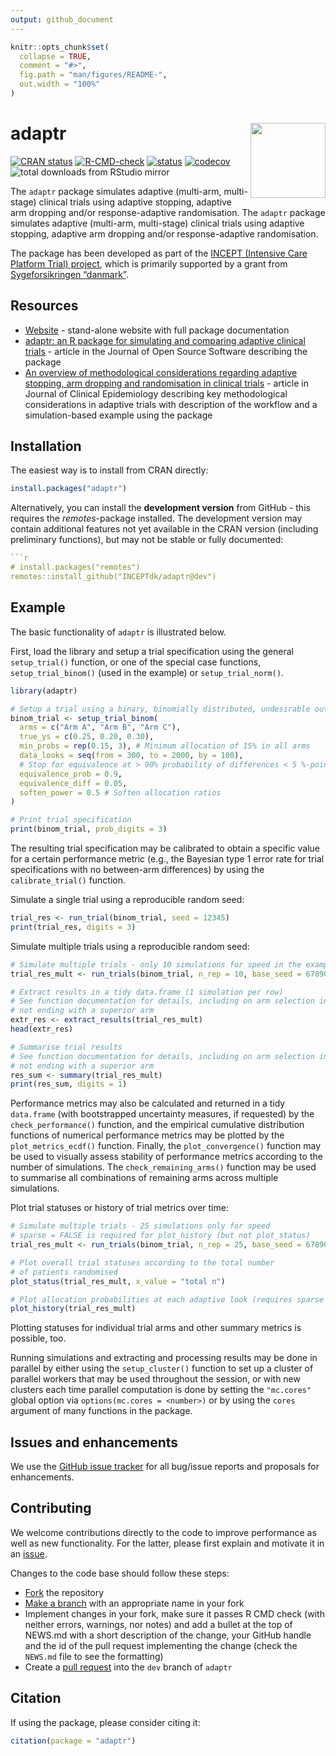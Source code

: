 ```yaml
---
output: github_document
---
```


<!-- README.md is generated from README.Rmd. Please edit that file -->

```r
knitr::opts_chunk$set(
  collapse = TRUE,
  comment = "#>",
  fig.path = "man/figures/README-",
  out.width = "100%"
)
```

# adaptr <img src="man/figures/adaptr.png" align="right" width="120" />

<!-- badges: start -->
[![CRAN status](https://www.r-pkg.org/badges/version/adaptr)](https://cran.r-project.org/package=adaptr)
[![R-CMD-check](https://github.com/INCEPTdk/adaptr/workflows/R-CMD-check/badge.svg)](https://github.com/INCEPTdk/adaptr/actions/)
[![status](https://joss.theoj.org/papers/10.21105/joss.04284/status.svg)](https://joss.theoj.org/papers/10.21105/joss.04284)
[![codecov](https://codecov.io/gh/INCEPTdk/adaptr/branch/main/graph/badge.svg)](https://app.codecov.io/gh/INCEPTdk/adaptr/)
![total downloads from RStudio mirror](https://cranlogs.r-pkg.org/badges/grand-total/adaptr)
<!-- badges: end -->

The `adaptr` package simulates adaptive (multi-arm, multi-stage) clinical trials
using adaptive stopping, adaptive arm dropping and/or response-adaptive
randomisation.
The `adaptr` package simulates adaptive (multi-arm, multi-stage) clinical trials
using adaptive stopping, adaptive arm dropping and/or response-adaptive
randomisation.

The package has been developed as part of the
[INCEPT (Intensive Care Platform Trial) project](https://incept.dk/), which
is primarily supported by a grant from
[Sygeforsikringen "danmark"](https://www.sygeforsikring.dk/).

## Resources

* [Website](https://inceptdk.github.io/adaptr/) - stand-alone website with full
package documentation
* [adaptr: an R package for simulating and comparing adaptive clinical trials](https://doi.org/10.21105/joss.04284) -
article in the Journal of Open Source Software describing the package
* [An overview of methodological considerations regarding adaptive stopping, arm dropping and randomisation in clinical trials](https://doi.org/10.1016/j.jclinepi.2022.11.002) - article in Journal of
Clinical Epidemiology describing key methodological considerations in adaptive
trials with description of the workflow and a simulation-based example using the
package

## Installation

The easiest way is to install from CRAN directly:

```r
install.packages("adaptr")
```

Alternatively, you can install the **development version** from GitHub - this
requires the *remotes*-package installed. The development version may contain
additional features not yet available in the CRAN version (including preliminary
functions), but may not be stable or fully documented:

```r
```r
# install.packages("remotes") 
remotes::install_github("INCEPTdk/adaptr@dev")
```

## Example

The basic functionality of `adaptr` is illustrated below.

First, load the library and setup a trial specification using the general
`setup_trial()` function, or one of the special case functions,
`setup_trial_binom()` (used in the example) or `setup_trial_norm()`.

```r
library(adaptr)

# Setup a trial using a binary, binomially distributed, undesirable outcome
binom_trial <- setup_trial_binom(
  arms = c("Arm A", "Arm B", "Arm C"),
  true_ys = c(0.25, 0.20, 0.30),
  min_probs = rep(0.15, 3), # Minimum allocation of 15% in all arms
  data_looks = seq(from = 300, to = 2000, by = 100),
  # Stop for equivalence at > 90% probability of differences < 5 %-points
  equivalence_prob = 0.9,
  equivalence_diff = 0.05,
  soften_power = 0.5 # Soften allocation ratios
)

# Print trial specification
print(binom_trial, prob_digits = 3)
```

The resulting trial specification may be calibrated to obtain a specific value
for a certain performance metric (e.g., the Bayesian type 1 error rate for
trial specifications with no between-arm differences) by using the
`calibrate_trial()` function.

Simulate a single trial using a reproducible random seed:

```r
trial_res <- run_trial(binom_trial, seed = 12345)
print(trial_res, digits = 3)
```

Simulate multiple trials using a reproducible random seed:

```r
# Simulate multiple trials - only 10 simulations for speed in the example
trial_res_mult <- run_trials(binom_trial, n_rep = 10, base_seed = 67890)

# Extract results in a tidy data.frame (1 simulation per row)
# See function documentation for details, including on arm selection in trials
# not ending with a superior arm
extr_res <- extract_results(trial_res_mult)
head(extr_res)

# Summarise trial results
# See function documentation for details, including on arm selection in trials
# not ending with a superior arm
res_sum <- summary(trial_res_mult)
print(res_sum, digits = 1)
```

Performance metrics may also be calculated and returned in a tidy
`data.frame` (with bootstrapped uncertainty measures, if requested) by
the `check_performance()` function, and the empirical cumulative distribution
functions of numerical performance metrics may be plotted by the
`plot_metrics_ecdf()` function. Finally, the `plot_convergence()` function may
be used to visually assess stability of performance metrics according to the
number of simulations. The `check_remaining_arms()` function may be used to
summarise all combinations of remaining arms across multiple simulations.

Plot trial statuses or history of trial metrics over time:

```r
# Simulate multiple trials - 25 simulations only for speed
# sparse = FALSE is required for plot_history (but not plot_status)
trial_res_mult <- run_trials(binom_trial, n_rep = 25, base_seed = 67890, sparse = FALSE)

# Plot overall trial statuses according to the total number
# of patients randomised
plot_status(trial_res_mult, x_value = "total n")

# Plot allocation probabilities at each adaptive look (requires sparse = FALSE)
plot_history(trial_res_mult)
```

Plotting statuses for individual trial arms and other summary metrics is
possible, too.

Running simulations and extracting and processing results may be done in
parallel by either using the `setup_cluster()` function to set up a cluster of
parallel workers that may be used throughout the session, or with new clusters
each time parallel computation is done by setting the `"mc.cores"` global option
via `options(mc.cores = <number>)` or by using the `cores` argument of many
functions in the package.

## Issues and enhancements

We use the [GitHub issue tracker](https://github.com/INCEPTdk/adaptr/issues) for
all bug/issue reports and proposals for enhancements. 

## Contributing

We welcome contributions directly to the code to improve performance as well
as new functionality. For the latter, please first explain and motivate it in an
[issue](https://github.com/INCEPTdk/adaptr/issues).

Changes to the code base should follow these steps:

- [Fork](https://docs.github.com/en/get-started/quickstart/fork-a-repo) the repository
- [Make a branch](https://docs.github.com/en/pull-requests/collaborating-with-pull-requests/proposing-changes-to-your-work-with-pull-requests/creating-and-deleting-branches-within-your-repository) with an appropriate name in your fork
- Implement changes in your fork, make sure it passes R CMD check (with neither
errors, warnings, nor notes) and add a bullet at the top of NEWS.md with a short
description of the change, your GitHub handle and the id of the pull request
implementing the change (check the `NEWS.md` file to see the formatting)
- Create a [pull request](https://docs.github.com/en/pull-requests/collaborating-with-pull-requests/proposing-changes-to-your-work-with-pull-requests/creating-a-pull-request-from-a-fork) into the `dev` branch
of `adaptr`

## Citation

If using the package, please consider citing it:

```r
citation(package = "adaptr")
```
